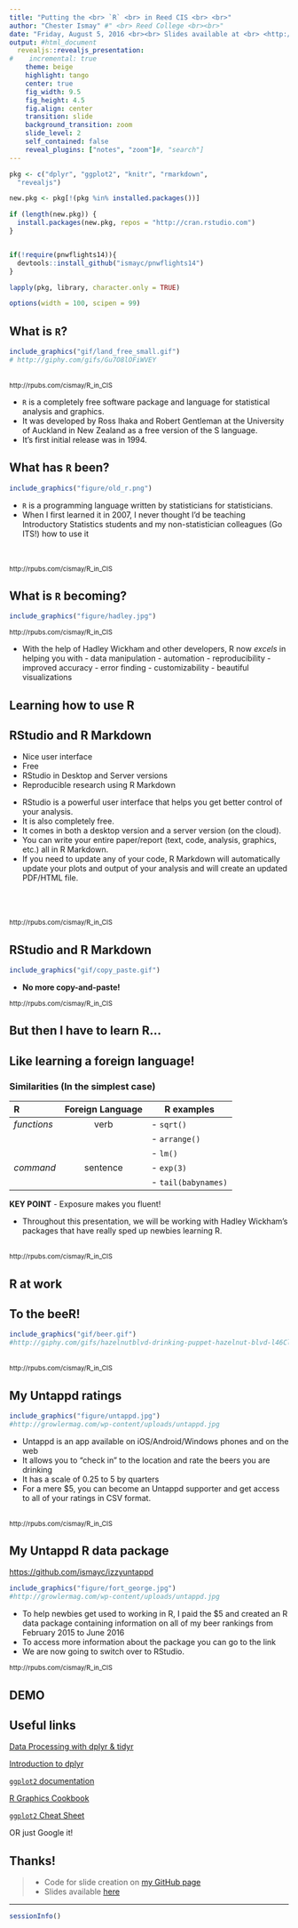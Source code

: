 ```yaml
---
title: "Putting the <br> `R` <br> in Reed CIS <br> <br>"
author: "Chester Ismay" #" <br> Reed College <br><br>"
date: "Friday, August 5, 2016 <br><br> Slides available at <br> <http://rpubs.com/cismay/R_in_CIS>"
output: #html_document
  revealjs::revealjs_presentation:
#    incremental: true
    theme: beige
    highlight: tango
    center: true
    fig_width: 9.5
    fig_height: 4.5
    fig.align: center
    transition: slide
    background_transition: zoom
    slide_level: 2
    self_contained: false
    reveal_plugins: ["notes", "zoom"]#, "search"]
---
```


```r
pkg <- c("dplyr", "ggplot2", "knitr", "rmarkdown",
  "revealjs")

new.pkg <- pkg[!(pkg %in% installed.packages())]

if (length(new.pkg)) {
  install.packages(new.pkg, repos = "http://cran.rstudio.com")
}


if(!require(pnwflights14)){
  devtools::install_github("ismayc/pnwflights14")
}

lapply(pkg, library, character.only = TRUE)

options(width = 100, scipen = 99)
```

## What is `R`?

<style type="text/css">
  /* I'm cheating here. The ioslides pipeline wants to treat every h1 and h2
     in a special way, so I can't demo what they look like as a part of a page.
     I'm just emulating it here.*/
  #faux-h1 {
    font-size: 1.5em; margin: .67em 0;
  }
  
  #faux-h2 {
    font-size: 1.2em; margin: .75em 0;
  }
  
  #questions {
    text-align: center;
    font-size: 2em;
    padding-top: 1em;
    padding-bottom: 2em;
  }
  
  #wrap {
   width:900px;
   margin:0 auto;
  }
 
  #left_col {
   float:left;
   width:550px;
  }
  
  #right_col {
   float:right;
   width:350px;
  }
     
</style>


```r
include_graphics("gif/land_free_small.gif")
# http://giphy.com/gifs/Gu7O8lOFiWVEY
```

<br><small>http://rpubs.com/cismay/R_in_CIS</small>

<aside class="notes">
 - `R` is a completely free software package and language for
    statistical analysis and graphics.
 - It was developed by Ross Ihaka and Robert Gentleman at the University of Auckland in New Zealand as a free version of the S language.
 - It's first initial release was in 1994.
</aside>

## What has `R` been?

```r
include_graphics("figure/old_r.png")
```

<aside class="notes">
 - `R` is a programming language written by statisticians for statisticians.
 - When I first learned it in 2007, I never thought I'd be teaching Introductory Statistics students and my non-statistician colleagues (Go ITS!) how to use it
</aside>

<br><br><small>http://rpubs.com/cismay/R_in_CIS</small>

## What is `R` becoming?

```r
include_graphics("figure/hadley.jpg")
```

<small>http://rpubs.com/cismay/R_in_CIS</small>

<aside class="notes">
 - With the help of Hadley Wickham and other developers, R now _excels_ in helping you with
      - data manipulation
      - automation
      - reproducibility
      - improved accuracy
      - error finding
      - customizability
      - beautiful visualizations
</aside>


## Learning how to use R

## RStudio and R Markdown

- Nice user interface
- Free
- RStudio in Desktop and Server versions
- Reproducible research using R Markdown

<aside class="notes">
 - RStudio is a powerful user interface that helps you get better control of your analysis.
 - It is also completely free.
 - It comes in both a desktop version and a server version (on the cloud).
 - You can write your entire paper/report (text, code, analysis, graphics, etc.) all in R Markdown.
 - If you need to update any of your code, R Markdown will automatically update your plots and output of your analysis and will create an updated PDF/HTML file.
</aside> 
 
<br><br><br><small>http://rpubs.com/cismay/R_in_CIS</small> 
 
## RStudio and R Markdown

```r
include_graphics("gif/copy_paste.gif")
```
 
 - **No more copy-and-paste!**

<small>http://rpubs.com/cismay/R_in_CIS</small>

## But then I have to learn R...


## Like learning a foreign language!

### Similarities (In the simplest case)

| R             | Foreign Language  | R examples           |
|:--------------|:-----------------:|----------------------|
| *functions*   | verb              | - `sqrt() `          |
|               |                   | - `arrange()`        |
|               |                   | - `lm()`             |
| *command*     | sentence          | - `exp(3)`           |
|               |                   | - `tail(babynames)`  |

**KEY POINT** - Exposure makes you fluent!

<aside class="notes">
 - Throughout this presentation, we will be working with Hadley
   Wickham's packages that have really sped up newbies learning R.
</aside>

<br><small>http://rpubs.com/cismay/R_in_CIS</small>

## R at work

## To the beeR!

```r
include_graphics("gif/beer.gif")
#http://giphy.com/gifs/hazelnutblvd-drinking-puppet-hazelnut-blvd-l46Cl6JOKu0fbiR3O
```

<br><small>http://rpubs.com/cismay/R_in_CIS</small> 

## My Untappd ratings

```r
include_graphics("figure/untappd.jpg")
#http://growlermag.com/wp-content/uploads/untappd.jpg
```

<aside class="notes">
 - Untappd is an app available on iOS/Android/Windows phones and on the web
 - It allows you to "check in" to the location and rate the beers you are drinking
 - It has a scale of 0.25 to 5 by quarters
 - For a mere $5, you can become an Untappd supporter and get access to all of your ratings in CSV format.
</aside> 


<br><small>http://rpubs.com/cismay/R_in_CIS</small> 

## My Untappd R data package

<https://github.com/ismayc/izzyuntappd>

```r
include_graphics("figure/fort_george.jpg")
#http://growlermag.com/wp-content/uploads/untappd.jpg
```

<aside class="notes">
 - To help newbies get used to working in R, I paid the $5 and created
 an R data package containing information on all of my beer rankings from February 2015 to June 2016
 - To access more information about the package you can go to the link
 - We are now going to switch over to RStudio.
</aside> 

<small>http://rpubs.com/cismay/R_in_CIS</small> 

## DEMO

## Useful links

[Data Processing with dplyr & tidyr](https://rpubs.com/bradleyboehmke/data_wrangling)

[Introduction to dplyr](https://goo.gl/SY6qBy)

[`ggplot2` documentation](http://docs.ggplot2.org/current/)

[R Graphics Cookbook](http://www.cookbook-r.com/Graphs/)

[`ggplot2` Cheat Sheet](https://www.rstudio.com/wp-content/uploads/2015/03/ggplot2-cheatsheet.pdf)

OR just Google it!


## Thanks! 

>- Code for slide creation on [my GitHub page](https://github.com/ismayc/Reed_WoRkshops/tree/master/putting_R_in_CIS)
>- Slides available [here](http://rpubs.com/cismay/R_in_CIS)

---


```r
sessionInfo()
```

